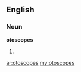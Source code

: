 ==English==

===Noun===
'''otoscopes'''

# {{plural of|[[otoscope]]}}

[[ar:otoscopes]]
[[my:otoscopes]]